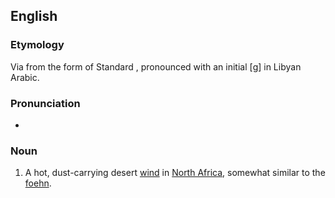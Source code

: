 ==English==

===Etymology===
Via {{etyl|it|en}} from the {{etyl|ayl|en}} form of Standard {{etyl|ar|en}} {{m|ar|قِبْلِيّ||coming from the [[qibla]]}}, pronounced with an initial [ɡ] in Libyan Arabic.

===Pronunciation===
* {{IPA|/ˈɡɪbli/|lang=en}}

===Noun===
{{en-noun}}

# A hot, dust-carrying desert [[wind]] in [[North Africa]], somewhat similar to the [[foehn]].